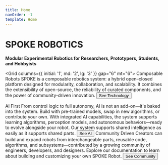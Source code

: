 ```yaml
---
title: Home
navOrder: -1
template: Home
---
```


# SPOKE ROBOTICS

**Modular Experimental Robotics for Researchers, Prototypers, Students, and Hobbyists**

<Grid columns={{ initial: '1', md: '2', lg: '3' }} gap="6" mt="6">
  <FeatureBox>
    <Heading size="4">Composable Robots</Heading>
    <Text mt="2">
      SPOKE is a composable robotics system: a hybrid open–closed platform designed for modularity, collaboration, and scalability. It combines the extensibility of open-source, the reliability of curated components, and the power of community-driven innovation.
    </Text>
    <Button asChild>
      <NextLink href="/technology">See Technology</NextLink>
    </Button>
  </FeatureBox>

  <FeatureBox>
    <Heading size="4">AI First</Heading>
    <Text mt="2">
      From control logic to full autonomy, AI is not an add-on—it's baked into the system. Build with pre-trained models, swap in new algorithms, or contribute your own. With integrated AI capabilities, the system supports learning algorithms, perception models, and autonomous behaviors—ready to evolve alongside your robot. Our system supports shared intelligence as easily as it supports shared parts.
    </Text>
    <Button asChild>
      <NextLink href="/ai">See AI</NextLink>
    </Button>
  </FeatureBox>

  <FeatureBox>
    <Heading size="4">Community Driven</Heading>
    <Text mt="2">
      Creators can build and expand robots from interchangeable parts, reusable code, algorithms, and subsystems—contributed by a growing community of engineers, developers, and designers. Explore our documentation to learn about building and customizing your own SPOKE Robot.
    </Text>
    <Button asChild>
      <NextLink href="/community">See Community</NextLink>
    </Button>
  </FeatureBox>
</Grid>

<NewsletterForm />
